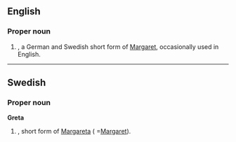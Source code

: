 ==English==

===Proper noun===
{{en-proper noun}}

# {{given name|female}}, a German and Swedish short form of [[Margaret]], occasionally used in English.

----

==Swedish==

===Proper noun===
'''Greta'''

# {{given name|female||sv:}}, short form of [[Margareta]] ( =[[Margaret]]).
